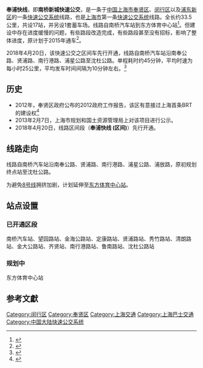{{Infobox rail system-route
|rail_name=奉浦快线
|logo_filename=
|image=SEA-009 at Nanqiao Bus Station (20191113165658).jpg
|image_width=300px
|caption=奉浦快线使用的SWB6188BEV21型铰接客车于南桥汽车站
|logo_bgcolor=white
|system_map=
|min_radius=
|stations=12个（区间）<br>
|mapimage_width=300px
|map_bgcolor=white
|locale={{CHN}}[[上海|上海]]
|service_type=[[快速公交系统|快速公交系统]]
|rollingstock=
* 申沃SWB6128BEV23、申沃SWB6188BEV21
|time_first=南桥汽车站 5：15<br>沈杜公路站 6：00
|time_last=南桥汽车站 22：30<br>沈杜公路站 23：45
|begin_operation=2018年4月20日（区间）
|system_length=20.3[[公里|公里]]（区间）
|lines=全程1条（暂未开通）<br/>区间1条
|track_gauge=纯电动客车
|owner=
|operator=上海贤通快速公交建设有限公司
|banner_color=blue
}}

'''奉浦快线'''，即'''南桥新城快速公交'''，是一条于[[中华人民共和国|中国]][[上海市|上海市]][[奉贤区|奉贤区]]、[[闵行区|闵行区]]以及[[浦东新区|浦东新区]]的一条[[快速公交系统|快速公交系统]]线路，也是[[上海市|上海市]]第一条[[快速公交系统|快速公交系统]]线路。全长约33.5公里，共设17站，并另设1套蓄车场。线路自南桥汽车站到东方体育中心站<ref>{{cite web | title = 关于南桥新城-东方体育中心快速公交相关道路红线专项规划的公示 | publisher = 上海市规划和国土资源管理局 | date = 2013-02-07 | url = http://ghzyj.sh.gov.cn/hdpt/gzcy/sj/201302/t20130207_583587.htm | language = zh | access-date = 2019-05-24 | archive-date = 2020-05-22 | archive-url = https://web.archive.org/web/20200522170418/http://ghzyj.sh.gov.cn/hdpt/gzcy/sj/201302/t20130207_583587.htm | dead-url = no }}</ref>。但建设中存在进度缓慢的问题，有些路段改造完成，有些路段甚至没有招标，影响了整体进度，原计划于2015年通车<ref>{{cite web | title = 上海将积极发展有轨电车或BRT | publisher = 新民网 | date = 2013-09-25 | url = http://domestic.kankanews.com/c/2013-09-25/0042810264.shtm | language = zh }}{{dead link|date=2017年11月 |bot=InternetArchiveBot |fix-attempted=yes }}</ref>。

2018年4月20日，该快速公交之区间车先行开通，线路自南桥汽车站沿南奉公路、贤浦路、南行港路、浦星公路至沈杜公路。单程耗时约45分钟，平均时速为每小时25公里，平均发车时间间隔为10分钟左右。<ref>{{cite web|last1=address|first1=author,email|title=沪上首条BRT（快速公交系统）奉浦快线（区间）开通|url=http://www.shanghai.gov.cn/nw2/nw2314/nw2315/nw38613/u21aw1304794.html|website=www.shanghai.gov.cn|publisher=[[解放日报社|解放日报社]]|accessdate=2018-04-21|language=zh|date=2018-04-21|archive-date=2018-06-12|archive-url=https://web.archive.org/web/20180612142012/http://www.shanghai.gov.cn/nw2/nw2314/nw2315/nw38613/u21aw1304794.html|dead-url=no}}</ref>

==历史==
* 2012年，奉贤区政府公布的2012政府工作报告，该区有意接过上海首条BRT的建设权<ref>{{cite news | title = 奉贤今年拟建上海首条BRT | date = 2012-02-21 | publisher = 中国网 | url = http://finance.china.com.cn/roll/20120221/545070.shtml | language = zh | accessdate = 2014-04-04 | archive-date = 2018-04-21 | archive-url = https://web.archive.org/web/20180421163251/http://finance.china.com.cn/roll/20120221/545070.shtml | dead-url = no }}</ref>
* 2013年2月7日，上海市规划和国土资源管理局上对该项目进行公示。
* 2018年4月20日，线路区间段（'''奉浦快线 (区间)'''）先行开通。

==线路走向==
线路自南桥汽车站沿南奉公路、贤浦路、南行港路、浦星公路、浦放路，原初规划终点站至沈杜公路。

为避免[[上海轨道交通8号线|8号线]]拥挤加剧，计划延伸至[[东方体育中心站|东方体育中心站]]。

==站点设置==
=== 已开通区段 ===
南桥汽车站、望园路站、金海公路站、定康路站、贤浦路站、秀竹路站、清朗路站、金大公路站、齐贤站、南行港路站、鲁南路站、沈杜公路站

=== 规划中 ===
东方体育中心站

==参考文獻==
{{reflist}}

{{中国大陆快速公交系统}}

[[Category:闵行区|Category:闵行区]]
[[Category:奉贤区|Category:奉贤区]]
[[Category:上海交通|Category:上海交通]]
[[Category:上海巴士交通|Category:上海巴士交通]]
[[Category:中国大陆快速公交系统|Category:中国大陆快速公交系统]]